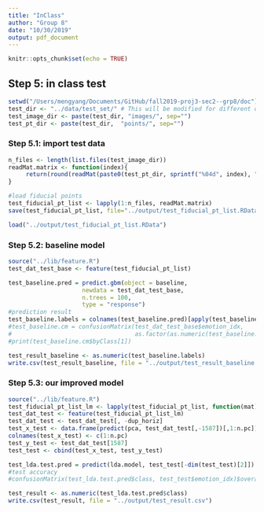 ```yaml
---
title: "InClass"
author: "Group 8"
date: "10/30/2019"
output: pdf_document
---
```


```r
knitr::opts_chunk$set(echo = TRUE)
```


## **Step 5: in class test**

```r
setwd("/Users/mengyang/Documents/GitHub/fall2019-proj3-sec2--grp8/doc")
test_dir <- "../data/test_set/" # This will be modified for different data sets.
test_image_dir <- paste(test_dir, "images/", sep="")
test_pt_dir <- paste(test_dir,  "points/", sep="")
```

### Step 5.1: import test data

```r
n_files <- length(list.files(test_image_dir))
readMat.matrix <- function(index){
     return(round(readMat(paste0(test_pt_dir, sprintf("%04d", index), ".mat"))[[1]],0))
}

#load fiducial points
test_fiducial_pt_list <- lapply(1:n_files, readMat.matrix)
save(test_fiducial_pt_list, file="../output/test_fiducial_pt_list.RData")
```

```r
load("../output/test_fiducial_pt_list.RData")
```

### Step 5.2: baseline model

```r
source("../lib/feature.R")
test_dat_test_base <- feature(test_fiducial_pt_list)
```

```r
test_baseline.pred = predict.gbm(object = baseline,
                     newdata = test_dat_test_base,
                     n.trees = 100,
                     type = "response")
#prediction result
test_baseline.labels = colnames(test_baseline.pred)[apply(test_baseline.pred, 1, which.max)]
#test_baseline.cm = confusionMatrix(test_dat_test_base$emotion_idx,
#                                   as.factor(as.numeric(test_baseline.labels)))
#print(test_baseline.cm$byClass[1])
```

```r
test_result_baseline <- as.numeric(test_baseline.labels)
write.csv(test_result_baseline, file = "../output/test_result_baseline.csv")
```

### Step 5.3: our improved model

```r
source("../lib/feature.R")
test_fiducial_pt_list_lm <- lapply(test_fiducial_pt_list, function(mat){return(mat[leftmid_idx,])})
test_dat_test <- feature(test_fiducial_pt_list_lm)
test_dat_test <- test_dat_test[, -dup_horiz]
test_x_test <- data.frame(predict(pca, test_dat_test[,-1587])[,1:n.pc]) 
colnames(test_x_test) <- c(1:n.pc)
test_y_test <- test_dat_test[1587]
test_test <- cbind(test_x_test, test_y_test)
```


```r
test_lda.test.pred = predict(lda.model, test_test[-dim(test_test)[2]])
#test accuracy
#confusionMatrix(test_lda.test.pred$class, test_test$emotion_idx)$overall[1]
```

```r
test_result <- as.numeric(test_lda.test.pred$class)
write.csv(test_result, file = "../output/test_result.csv")
```
